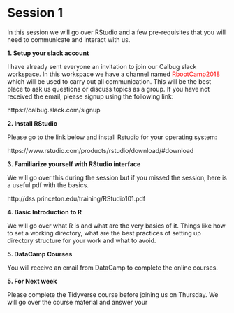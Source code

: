 <br>
<br>

# Session 1

In this session we will go over RStudio and a few pre-requisites that you will need to communicate and interact with us.

<b> 1. Setup your slack account </b>

I have already sent everyone an invitation to join our Calbug slack workspace. In this workspace we have a channel named <font color="red">RbootCamp2018 </font> which will be used to carry out all communication. This will be the best place to ask us questions or discuss topics as a group. If you have not received the email, please signup using the following link:

 https://calbug.slack.com/signup
 
 
 <b> 2. Install RStudio </b>
 
 Please go to the link below and install Rstudio for your operating system:
 
 https://www.rstudio.com/products/rstudio/download/#download
 
 
  <b> 3. Familiarize yourself with RStudio interface </b>
  
  We will go over this during the session but if you missed the session, here is a useful pdf with the basics.
  
  http://dss.princeton.edu/training/RStudio101.pdf
  
  
  
  <b> 4. Basic Introduction to R </b>
  
  We will go over what R is and what are the very basics of it. Things like how to set a working directory, what are the best practices of setting up directory structure for your work and what to avoid.
    
  
  <b> 5. DataCamp Courses </b>
  
  You will receive an email from DataCamp to complete the online courses.
    
  
  <b> 5. For Next week </b>
    
  Please complete the Tidyverse course before joining us on Thursday. We will go over the course material and answer your 
    
    
 
 